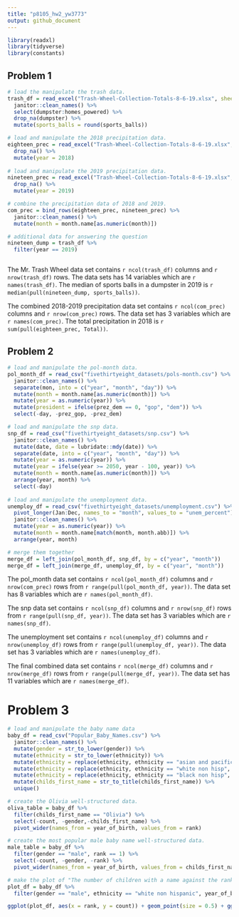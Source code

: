 ```yaml
---
title: "p8105_hw2_yw3773"
output: github_document
---
```


```r
library(readxl)
library(tidyverse)
library(constants)
```

## Problem 1
```r
# load the manipulate the trash data.
trash_df = read_excel("Trash-Wheel-Collection-Totals-8-6-19.xlsx", sheet = "Mr. Trash Wheel") %>%
  janitor::clean_names() %>%
  select(dumpster:homes_powered) %>%
  drop_na(dumpster) %>%
  mutate(sports_balls = round(sports_balls))

# load and manipulate the 2018 precipitation data.
eighteen_prec = read_excel("Trash-Wheel-Collection-Totals-8-6-19.xlsx", sheet = "2018 Precipitation", range = "A2:B14") %>%
  drop_na() %>%
  mutate(year = 2018)
  
# load and manipulate the 2019 precipitation data.
nineteen_prec = read_excel("Trash-Wheel-Collection-Totals-8-6-19.xlsx", sheet = "2019 Precipitation", range = "A2:B14") %>%
  drop_na() %>%
  mutate(year = 2019)

# combine the precipitation data of 2018 and 2019.
com_prec = bind_rows(eighteen_prec, nineteen_prec) %>%
  janitor::clean_names() %>%
  mutate(month = month.name[as.numeric(month)]) 

# additional data for answering the question
nineteen_dump = trash_df %>%
  filter(year == 2019)



```

The Mr. Trash Wheel data set contains `r ncol(trash_df)` columns and `r nrow(trash_df)` rows. The data sets has 14 variables which are `r names(trash_df)`. The median of sports balls in a dumpster in 2019 is `r median(pull(nineteen_dump, sports_balls))`.

The combined 2018-2019 precipitation data set contains `r ncol(com_prec)` columns and `r nrow(com_prec)` rows. The data set has 3 variables which are `r names(com_prec)`. The total precipitation in 2018 is `r sum(pull(eighteen_prec, Total))`.


## Problem 2

```r
# load and manipulate the pol-month data.
pol_month_df = read_csv("fivethirtyeight_datasets/pols-month.csv") %>%
  janitor::clean_names() %>%
  separate(mon, into = c("year", "month", "day")) %>%
  mutate(month = month.name[as.numeric(month)]) %>%
  mutate(year = as.numeric(year)) %>%
  mutate(president = ifelse(prez_dem == 0, "gop", "dem")) %>%
  select(-day, -prez_gop, -prez_dem) 

# load and manipulate the snp data.
snp_df = read_csv("fivethirtyeight_datasets/snp.csv") %>%
  janitor::clean_names() %>%
  mutate(date, date = lubridate::mdy(date)) %>% 
  separate(date, into = c("year", "month", "day")) %>% 
  mutate(year = as.numeric(year)) %>% 
  mutate(year = ifelse(year >= 2050, year - 100, year)) %>%
  mutate(month = month.name[as.numeric(month)]) %>% 
  arrange(year, month) %>%
  select(-day)
 
# load and manipulate the unemployment data.
unemploy_df = read_csv("fivethirtyeight_datasets/unemployment.csv") %>%
  pivot_longer(Jan:Dec, names_to = "month", values_to = "unem_percent") %>%
  janitor::clean_names() %>%
  mutate(year = as.numeric(year)) %>%
  mutate(month = month.name[match(month, month.abb)]) %>%
  arrange(year, month) 

# merge them together
merge_df = left_join(pol_month_df, snp_df, by = c("year", "month"))
merge_df = left_join(merge_df, unemploy_df, by = c("year", "month"))
```

The pol_month data set contains `r ncol(pol_month_df)` columns and `r nrow(com_prec)` rows from `r range(pull(pol_month_df, year))`. The data set has 8 variables which are `r names(pol_month_df)`.

The snp data set contains `r ncol(snp_df)` columns and `r nrow(snp_df)` rows from `r range(pull(snp_df, year))`. The data set has 3 variables which are `r names(snp_df)`.

The unemployment set contains `r ncol(unemploy_df)` columns and `r nrow(unemploy_df)` rows from `r range(pull(unemploy_df, year))`. The data set has 3 variables which are `r names(unemploy_df)`.

The final combined data set contains `r ncol(merge_df)` columns and `r nrow(merge_df)` rows from `r range(pull(merge_df, year))`. The data set has 11 variables which are `r names(merge_df)`.


# Problem 3

```r
# load and manipulate the baby name data
baby_df = read_csv("Popular_Baby_Names.csv") %>%
  janitor::clean_names() %>%
  mutate(gender = str_to_lower(gender)) %>%
  mutate(ethnicity = str_to_lower(ethnicity)) %>%
  mutate(ethnicity = replace(ethnicity, ethnicity == "asian and pacific islander" | ethnicity == "asian and paci", "asian and pacific")) %>%
  mutate(ethnicity = replace(ethnicity, ethnicity == "white non hisp", "white non hispanic")) %>%
  mutate(ethnicity = replace(ethnicity, ethnicity == "black non hisp", "black non hispanic")) %>%
  mutate(childs_first_name = str_to_title(childs_first_name)) %>%
  unique()

# create the Olivia well-structured data.
oliva_table = baby_df %>%
  filter(childs_first_name == "Olivia") %>%
  select(-count, -gender,-childs_first_name) %>%
  pivot_wider(names_from = year_of_birth, values_from = rank)

# create the most popular male baby name well-structured data.
male_table = baby_df %>%
  filter(gender == "male", rank == 1) %>%
  select(-count, -gender, -rank) %>%
  pivot_wider(names_from = year_of_birth, values_from = childs_first_name)

# make the plot of "The number of children with a name against the rank in popularity \n of that name for white non-hispanic children".
plot_df = baby_df %>%
  filter(gender == "male", ethnicity == "white non hispanic", year_of_birth == 2016)

ggplot(plot_df, aes(x = rank, y = count)) + geom_point(size = 0.5) + ggtitle("The number of children with a name against the rank in popularity \n of that name for white non-hispanic children")
```




